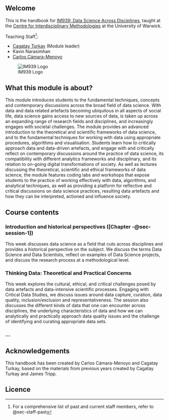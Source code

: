 ## Welcome {.unnumbered}

This is the handbook for [IM939: Data Science Across Disciplines](https://cagatayturkay.github.io/data-science-across-disciplines), taught at the [Centre for Interdisciplinary Methodologies](https://warwick.ac.uk/fac/cross_fac/cim/) at the University of Warwick.

Teaching Staff[^1]:

[^1]: For a comprehensive list of past and current staff members, refer to @sec-staff-past

-   [Cagatay Turkay](https://warwick.ac.uk/fac/cross_fac/cim/people/cagatay-turkay/) (Module leader)
-   Kavin Narasimhan
-   [Carlos Cámara-Menoyo](https://warwick.ac.uk/fac/cross_fac/cim/people/carlos-camara/)

![IM939 Logo](media/IM939_logo.png)

## What this module is about?

This module introduces students to the fundamental techniques, concepts and contemporary discussions across the broad field of data science. With data and data related artefacts becoming ubiquitous in all aspects of social life, data science gains access to new sources of data, is taken up across an expanding range of research fields and disciplines, and increasingly engages with societal challenges. The module provides an advanced introduction to the theoretical and scientific frameworks of data science, and to the fundamental techniques for working with data using appropriate procedures, algorithms and visualisation. Students learn how to critically approach data and data-driven artefacts, and engage with and critically reflect on contemporary discussions around the practice of data science, its compatibility with different analytics frameworks and disciplinary, and its relation to on-going digital transformations of society. As well as lectures discussing the theoretical, scientific and ethical frameworks of data science, the module features coding labs and workshops that expose students to the practice of working effectively with data, algorithms, and analytical techniques, as well as providing a platform for reflective and critical discussions on data science practices, resulting data artefacts and how they can be interpreted, actioned and influence society.

## Course contents

### Introduction and historical perspectives ([Chapter -@sec-session-1])

This week discusses data science as a field that cuts across disciplines and provides a historical perspective on the subject. We discuss the terms Data Science and Data Scientists, reflect on examples of Data Science projects, and discuss the research process at a methodological level.

###  Thinking Data: Theoretical and Practical Concerns

This week explores the cultural, ethical, and critical challenges posed by data artefacts and data-intensive scientific processes. Engaging with Critical Data Studies, we discuss issues around data capture, curation, data quality, inclusion/exclusion and representativeness. The session also discusses the different kinds of data that one can encounter across disciplines, the underlying characteristics of data and how we can analytically and practically approach data quality issues and the challenge of identifying and curating appropriate data sets.

### ...

## Acknowledgements

This handbook has been created by Carlos Cámara-Menoyo and Cagatay Turkay, based on the materials from previous years created by Cagatay Turkay and James Tripp.

## Licence

